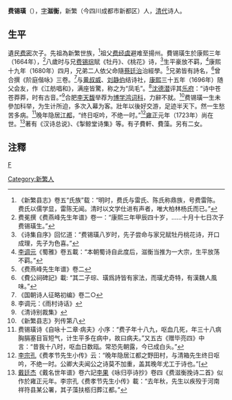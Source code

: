 '''费锡璜'''（{{bd|1664年||1723年？||catIdx=F费}}），[[表字|字]]'''滋衡'''，新繁（今四川成都市新都区）人，[[清代|清代]]诗人。
==生平==
遺民[[费密|费密]]次子。先祖為新繁世族，<ref>《新繁县志》卷五“氏族”载：“明时，费氏与雷氏、陈氏称鼎族，号费雷陈。费氏以儒学显，雷陈无闻。清时以文学仕进有声者，唯大柏林杨氏而已。”</ref>祖父[[费经虞|费经虞]]避难至揚州。費锡璜生於康熙三年（1664年），<ref>费冕撰《费燕峰先生年谱》卷一：“康熙三年甲辰四十岁，……十月十七日次子费锡璜生。”</ref>八歲时与兄[[费锡琮|费锡琮]]賦《牡丹》、《桃花》诗，<ref>《诗集自序》回忆道：“费锡璜八岁时，先子尝命与家兄赋牡丹桃花诗，开口成理，先子为色喜。”</ref>生平豪放不羁，<ref>[[李调元|李调元]]《蜀雅》卷五載：“本朝蜀诗自此度后，滋衡当推为一大宗，生平放荡不羁。”</ref>康熙十九年（1680年）四月，兄弟二人依父命隨[[蔡廷治|蔡廷治]]治經學。<ref>《费燕峰先生年谱》卷二</ref>兄弟皆有詩名，<ref>《費公祠碑記》載: “其二子琮、璜爲詩皆有家法，而璜尤奇特，有漢魏人風味。”</ref>曾合撰《阶庭偕咏》三卷。<ref>《国朝诗人征略初编》卷二○</ref>与[[黄叔威|黄叔威]]、[[刘静伯|刘静伯]]结诗社，[[康熙|康熙]]三十五年（1696年）随父会友，作《江舫唱和》，满座皆驚，称之为“凤毛”。<ref>李调元：《雨村诗话》</ref>[[沈德潜|沈德潜]]评其[[乐府|乐府]]：“诗中苍苍莽莽，时有古音。”<ref>《清诗别裁集》</ref>合肥[[李天馥|李天馥]]举荐为[[博学鸿词科|博学鸿词科]]，力辭不就。<ref>《新繁县志》列传第八</ref>费锡璜一生未參加科举，为生计所迫，多次入幕为客。壯年以後好交游，足迹半天下。然一生愁苦多病。<ref>费锡璜诗《自咏十二章·病夫》小序：“费子年十八九，呕血几死，年三十八病胸膈塞目盲短气，计生平多在病中，故曰病夫。”又五古《赠毕亮四》中言：“昔我十八时，呕血日数瓯。常恐先朝露，今已成白头。”</ref>晚年隐居[[江都|江都]]，“终日呕吟，不绝一时。”<ref>[[李宗孔|李宗孔]]《费孝节先生小传》云：“晚年隐居江都之野田村，与清箱先生终日呕吟，不绝一时。公卿大夫闻公之诗莫不加重，盖其晚年尤工于诗也。”[</ref>[[雍正|雍正]]元年（1723年）尚在世。<ref>[[戴廷杰|戴廷杰]]《戴名世年谱》卷六記[[李果|李果]]《咏归亭诗抄》卷四《费滋衡挽诗二首》似作於雍正元年。李宗孔《费孝节先生小传》載：“去年秋，先生以疾殁于河南祥符县某公署，其子藻扶柩归葬江都。”</ref>著有《汉诗总说》、《掣鲸堂诗集》等。有子費軒、費藻。另有二女。

==注釋==
{{reflist|2}}
[[category:清朝作家|F]]
[[Category:新繁人|Category:新繁人]]